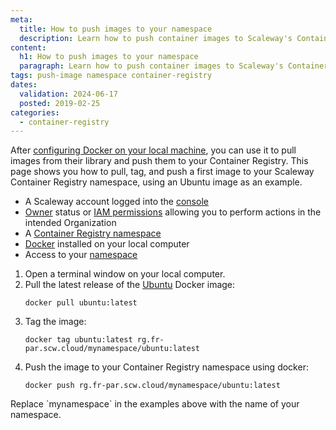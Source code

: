 ```yaml
---
meta:
  title: How to push images to your namespace
  description: Learn how to push container images to Scaleway's Container Registry.
content:
  h1: How to push images to your namespace
  paragraph: Learn how to push container images to Scaleway's Container Registry.
tags: push-image namespace container-registry
dates:
  validation: 2024-06-17
  posted: 2019-02-25
categories:
  - container-registry
---
```


After [configuring Docker on your local machine](/containers/container-registry/how-to/connect-docker-cli/), you can use it to pull images from their library and push them to your Container Registry. This page shows you how to pull, tag, and push a first image to your Scaleway Container Registry namespace, using an Ubuntu image as an example.

<Macro id="requirements" />

- A Scaleway account logged into the [console](https://console.scaleway.com/)
- [Owner](/identity-and-access-management/iam/concepts/#owner/) status or [IAM permissions](/identity-and-access-management/iam/concepts/#permission/) allowing you to perform actions in the intended Organization
- A [Container Registry namespace](/containers/container-registry/how-to/create-namespace/)
- [Docker](https://www.docker.com/) installed on your local computer
- Access to your [namespace](/containers/container-registry/how-to/connect-docker-cli/)


1. Open a terminal window on your local computer.
2. Pull the latest release of the [Ubuntu](https://hub.docker.com/_/ubuntu/) Docker image:
    ```
    docker pull ubuntu:latest
    ```
3. Tag the image:
    ```
    docker tag ubuntu:latest rg.fr-par.scw.cloud/mynamespace/ubuntu:latest
    ```
4. Push the image to your Container Registry namespace using docker:
    ```
    docker push rg.fr-par.scw.cloud/mynamespace/ubuntu:latest
    ```

<Message type="important">
  Replace `mynamespace` in the examples above with the name of your namespace.
</Message>


